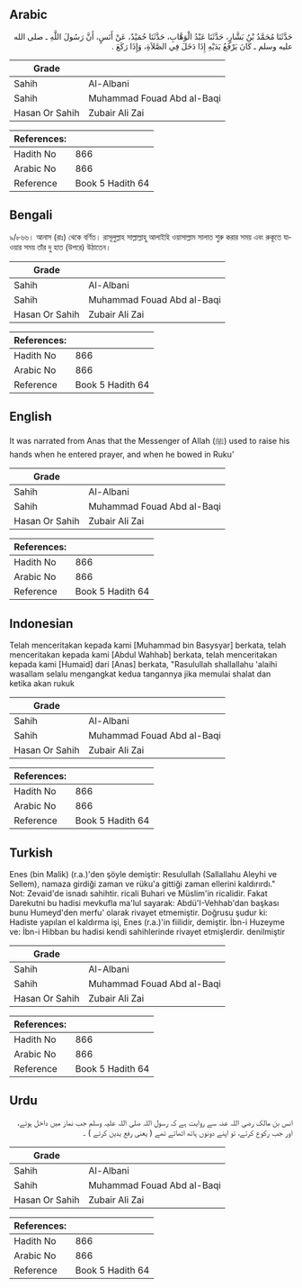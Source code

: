 ## Arabic


<div dir="rtl" lang="ar" style={{fontSize:'larger',backgroundColor:'#f8f9fa',padding:20}}>
حَدَّثَنَا مُحَمَّدُ بْنُ بَشَّارٍ، حَدَّثَنَا عَبْدُ الْوَهَّابِ، حَدَّثَنَا حُمَيْدٌ، عَنْ أَنَسٍ، أَنَّ رَسُولَ اللَّهِ ـ صلى الله عليه وسلم ـ كَانَ يَرْفَعُ يَدَيْهِ إِذَا دَخَلَ فِي الصَّلاَةِ، وَإِذَا رَكَعَ ‏.‏
</div>
<div style={{backgroundColor:'#f8f9fa',padding:20, marginBottom: 10}}><table> <thead> <tr> <th>Grade</th> <th></th> </tr> </thead> <tbody> <tr><td>Sahih</td><td>Al-Albani</td></tr><tr><td>Sahih</td><td>Muhammad Fouad Abd al-Baqi</td></tr><tr><td>Hasan Or Sahih</td><td>Zubair Ali Zai</td></tr></tbody></table><table> <thead> <tr> <th>References:</th> <th></th> </tr> </thead> <tbody><tr><td>Hadith No</td><td>866</td></tr><tr><td>Arabic No</td><td>866</td></tr><tr><td>Reference</td><td>Book 5 Hadith 64</td></tr></tbody></table></div>

## Bengali


<div dir="ltr" lang="bn" style={{fontSize:'larger',backgroundColor:'#f8f9fa',padding:20}}>
৯/৮৬৬। আনাস (রাঃ) থেকে বর্ণিত। রাসূলুল্লাহ সাল্লাল্লাহু আলাইহি ওয়াসাল্লাম সালাত শুরু করার সময় এবং রুকূতে যাওয়ার সময় তাঁর দু হাত (উপরে) উঠাতেন।
</div>
<div style={{backgroundColor:'#f8f9fa',padding:20, marginBottom: 10}}><table> <thead> <tr> <th>Grade</th> <th></th> </tr> </thead> <tbody> <tr><td>Sahih</td><td>Al-Albani</td></tr><tr><td>Sahih</td><td>Muhammad Fouad Abd al-Baqi</td></tr><tr><td>Hasan Or Sahih</td><td>Zubair Ali Zai</td></tr></tbody></table><table> <thead> <tr> <th>References:</th> <th></th> </tr> </thead> <tbody><tr><td>Hadith No</td><td>866</td></tr><tr><td>Arabic No</td><td>866</td></tr><tr><td>Reference</td><td>Book 5 Hadith 64</td></tr></tbody></table></div>

## English


<div dir="ltr" lang="en" style={{fontSize:'larger',backgroundColor:'#f8f9fa',padding:20}}>
It was narrated from Anas that the Messenger of Allah (ﷺ) used to raise his hands when he entered prayer, and when he bowed in Ruku’
</div>
<div style={{backgroundColor:'#f8f9fa',padding:20, marginBottom: 10}}><table> <thead> <tr> <th>Grade</th> <th></th> </tr> </thead> <tbody> <tr><td>Sahih</td><td>Al-Albani</td></tr><tr><td>Sahih</td><td>Muhammad Fouad Abd al-Baqi</td></tr><tr><td>Hasan Or Sahih</td><td>Zubair Ali Zai</td></tr></tbody></table><table> <thead> <tr> <th>References:</th> <th></th> </tr> </thead> <tbody><tr><td>Hadith No</td><td>866</td></tr><tr><td>Arabic No</td><td>866</td></tr><tr><td>Reference</td><td>Book 5 Hadith 64</td></tr></tbody></table></div>

## Indonesian


<div dir="ltr" lang="id" style={{fontSize:'larger',backgroundColor:'#f8f9fa',padding:20}}>
Telah menceritakan kepada kami [Muhammad bin Basysyar] berkata, telah menceritakan kepada kami [Abdul Wahhab] berkata, telah menceritakan kepada kami [Humaid] dari [Anas] berkata, "Rasulullah shallallahu 'alaihi wasallam selalu mengangkat kedua tangannya jika memulai shalat dan ketika akan rukuk
</div>
<div style={{backgroundColor:'#f8f9fa',padding:20, marginBottom: 10}}><table> <thead> <tr> <th>Grade</th> <th></th> </tr> </thead> <tbody> <tr><td>Sahih</td><td>Al-Albani</td></tr><tr><td>Sahih</td><td>Muhammad Fouad Abd al-Baqi</td></tr><tr><td>Hasan Or Sahih</td><td>Zubair Ali Zai</td></tr></tbody></table><table> <thead> <tr> <th>References:</th> <th></th> </tr> </thead> <tbody><tr><td>Hadith No</td><td>866</td></tr><tr><td>Arabic No</td><td>866</td></tr><tr><td>Reference</td><td>Book 5 Hadith 64</td></tr></tbody></table></div>

## Turkish


<div dir="ltr" lang="tr" style={{fontSize:'larger',backgroundColor:'#f8f9fa',padding:20}}>
Enes (bin Malik) (r.a.)'den şöyle demiştir: Resulullah (Sallallahu Aleyhi ve Sellem), namaza girdiği zaman ve rüku'a gittiği zaman ellerini kaldırırdı." Not: Zevaid'de isnadı sahihtir. ricali Buhari ve Müslim'in ricalidir. Fakat Darekutni bu hadisi mevkufla ma'lul sayarak: Abdü'I-Vehhab'dan başkası bunu Humeyd'den merfu' olarak rivayet etmemiştir. Doğrusu şudur ki: Hadiste yapılan el kaldırma işi, Enes (r.a.)'in fiilidir, demiştir. İbn-i Huzeyme ve: İbn-i Hibban bu hadisi kendi sahihlerinde rivayet etmişlerdir. denilmiştir
</div>
<div style={{backgroundColor:'#f8f9fa',padding:20, marginBottom: 10}}><table> <thead> <tr> <th>Grade</th> <th></th> </tr> </thead> <tbody> <tr><td>Sahih</td><td>Al-Albani</td></tr><tr><td>Sahih</td><td>Muhammad Fouad Abd al-Baqi</td></tr><tr><td>Hasan Or Sahih</td><td>Zubair Ali Zai</td></tr></tbody></table><table> <thead> <tr> <th>References:</th> <th></th> </tr> </thead> <tbody><tr><td>Hadith No</td><td>866</td></tr><tr><td>Arabic No</td><td>866</td></tr><tr><td>Reference</td><td>Book 5 Hadith 64</td></tr></tbody></table></div>

## Urdu


<div dir="rtl" lang="ur" style={{fontSize:'larger',backgroundColor:'#f8f9fa',padding:20}}>
انس بن مالک رضی اللہ عنہ سے روایت ہے کہ رسول اللہ صلی اللہ علیہ وسلم جب نماز میں داخل ہوتے، اور جب رکوع کرتے، تو اپنے دونوں ہاتھ اٹھاتے تھے ( یعنی رفع یدین کرتے ) ۔
</div>
<div style={{backgroundColor:'#f8f9fa',padding:20, marginBottom: 10}}><table> <thead> <tr> <th>Grade</th> <th></th> </tr> </thead> <tbody> <tr><td>Sahih</td><td>Al-Albani</td></tr><tr><td>Sahih</td><td>Muhammad Fouad Abd al-Baqi</td></tr><tr><td>Hasan Or Sahih</td><td>Zubair Ali Zai</td></tr></tbody></table><table> <thead> <tr> <th>References:</th> <th></th> </tr> </thead> <tbody><tr><td>Hadith No</td><td>866</td></tr><tr><td>Arabic No</td><td>866</td></tr><tr><td>Reference</td><td>Book 5 Hadith 64</td></tr></tbody></table></div>